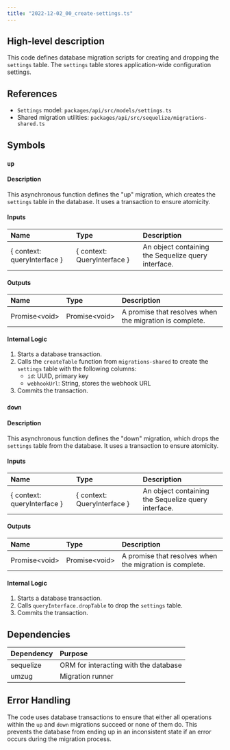 ```yaml
---
title: "2022-12-02_00_create-settings.ts"
---
```


## High-level description
This code defines database migration scripts for creating and dropping the `settings` table. The `settings` table stores application-wide configuration settings.

## References
- `Settings` model: `packages/api/src/models/settings.ts`
- Shared migration utilities: `packages/api/src/sequelize/migrations-shared.ts`

## Symbols
### `up`
#### Description
This asynchronous function defines the "up" migration, which creates the `settings` table in the database. It uses a transaction to ensure atomicity.

#### Inputs
| Name | Type | Description |
|:-----|:-----|:------------|
| \{ context: queryInterface \} | \{ context: QueryInterface \} | An object containing the Sequelize query interface. |

#### Outputs
| Name | Type | Description |
|:-----|:-----|:------------|
| Promise&lt;void&gt; | Promise&lt;void&gt; | A promise that resolves when the migration is complete. |

#### Internal Logic
1. Starts a database transaction.
2. Calls the `createTable` function from `migrations-shared` to create the `settings` table with the following columns:
    - `id`: UUID, primary key
    - `webhookUrl`: String, stores the webhook URL
3. Commits the transaction.

### `down`
#### Description
This asynchronous function defines the "down" migration, which drops the `settings` table from the database. It uses a transaction to ensure atomicity.

#### Inputs
| Name | Type | Description |
|:-----|:-----|:------------|
| \{ context: queryInterface \} | \{ context: QueryInterface \} | An object containing the Sequelize query interface. |

#### Outputs
| Name | Type | Description |
|:-----|:-----|:------------|
| Promise&lt;void&gt; | Promise&lt;void&gt; | A promise that resolves when the migration is complete. |

#### Internal Logic
1. Starts a database transaction.
2. Calls `queryInterface.dropTable` to drop the `settings` table.
3. Commits the transaction.

## Dependencies
| Dependency | Purpose |
|:-----------|:--------|
| sequelize | ORM for interacting with the database |
| umzug | Migration runner |

## Error Handling
The code uses database transactions to ensure that either all operations within the `up` and `down` migrations succeed or none of them do. This prevents the database from ending up in an inconsistent state if an error occurs during the migration process.
